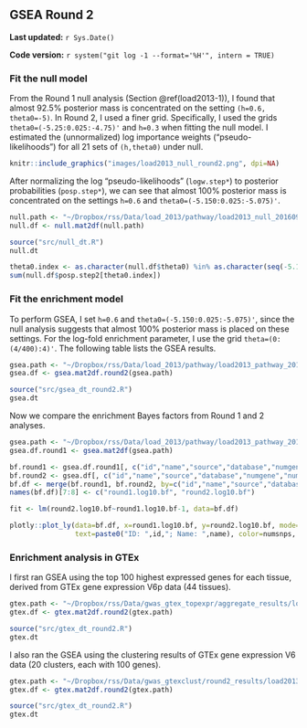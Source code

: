 ## GSEA Round 2 {#load2013-2}

**Last updated:** `r Sys.Date()`

**Code version:** `r system("git log -1 --format='%H'", intern = TRUE)`

### Fit the null model

From the Round 1 null analysis (Section \@ref(load2013-1)), I found that almost 92.5% posterior mass is concentrated on the setting `(h=0.6, theta0=-5)`. In Round 2, I used a finer grid. Specifically, I used the grids `theta0=(-5.25:0.025:-4.75)'` and `h=0.3` when fitting the null model. I estimated the (unnormalized) log importance weights ("pseudo-likelihoods") for all 21 sets of `(h,theta0)` under null. 

```r
knitr::include_graphics("images/load2013_null_round2.png", dpi=NA)
```

After normalizing the log "pseudo-likelihoods" (`logw.step*`) to posterior probabilities (`posp.step*`), we can see that almost 100% posterior mass is concentrated on the settings `h=0.6` and `theta0=(-5.150:0.025:-5.075)'`.
```r
null.path <- "~/Dropbox/rss/Data/load_2013/pathway/load2013_null_201609.mat"
null.df <- null.mat2df(null.path)
```

```r
source("src/null_dt.R")
null.dt
```

```r
theta0.index <- as.character(null.df$theta0) %in% as.character(seq(-5.150,-5.075,by=0.025)) 
sum(null.df$posp.step2[theta0.index]) 
```

### Fit the enrichment model

To perform GSEA, I set `h=0.6` and `theta0=(-5.150:0.025:-5.075)'`, since the null analysis suggests that almost 100% posterior mass is placed on these settings. For the log-fold enrichment parameter, I use the grid `theta=(0:(4/400):4)'`. The following table lists the GSEA results. 
```r
gsea.path <- "~/Dropbox/rss/Data/load_2013/pathway/load2013_pathway_201609.mat"
gsea.df <- gsea.mat2df.round2(gsea.path) 
```

```r
source("src/gsea_dt_round2.R")
gsea.dt
```

Now we compare the enrichment Bayes factors from Round 1 and 2 analyses.

```r
gsea.path <- "~/Dropbox/rss/Data/load_2013/pathway/load2013_pathway_201604.mat"
gsea.df.round1 <- gsea.mat2df(gsea.path) 

bf.round1 <- gsea.df.round1[, c("id","name","source","database","numgene","numsnps","log10.bf")]
bf.round2 <- gsea.df[, c("id","name","source","database","numgene","numsnps","log10.bf")]
bf.df <- merge(bf.round1, bf.round2, by=c("id","name","source","database","numgene","numsnps"))
names(bf.df)[7:8] <- c("round1.log10.bf", "round2.log10.bf")
```

```r
fit <- lm(round2.log10.bf~round1.log10.bf-1, data=bf.df)

plotly::plot_ly(data=bf.df, x=round1.log10.bf, y=round2.log10.bf, mode="markers",
                text=paste0("ID: ",id,"; Name: ",name), color=numsnps, size=numgene) %>% add_trace(x=c(0,90), y=c(0,90), mode="lines") %>% add_trace(x=round1.log10.bf, y=fitted(fit), mode="lines") %>% layout(showlegend = F) 
```

### Enrichment analysis in GTEx

I first ran GSEA using the top 100 highest expressed genes for each tissue, derived from GTEx gene expression V6p data (44 tissues).

```r
gtex.path <- "~/Dropbox/rss/Data/gwas_gtex_topexpr/aggregate_results/load2013_gtextop100expr_201609.mat"
gtex.df <- gtex.mat2df.round2(gtex.path) 
```

```r
source("src/gtex_dt_round2.R")
gtex.dt
```

I also ran the GSEA using the clustering results of GTEx gene expression V6 data (20 clusters, each with 100 genes).

```r
gtex.path <- "~/Dropbox/rss/Data/gwas_gtexclust/round2_results/load2013_gtexclust_201609.mat"
gtex.df <- gtex.mat2df.round2(gtex.path) 
```

```r
source("src/gtex_dt_round2.R")
gtex.dt
```

